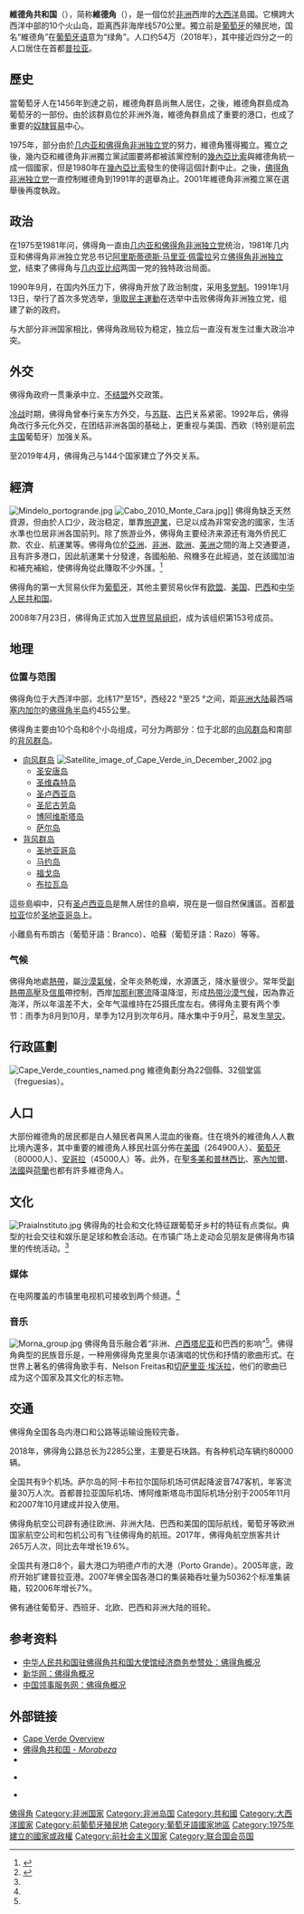 {{NoteTA
|1=zh-cn:佛得角;zh-tw:維德角;
|2=zh-cn:若泽·马里亚·内维斯;zh-hant:若澤·馬里亞·內維斯;
}}
{{expand language|pt|en|time=2019-01-13T02:56:30+00:00}}
{{國家基礎資訊
|國家名稱 = 維德角共和国
|國家通稱 = 維德角
|國家外文全名 = {{lang|pt|República de Cabo Verde}}
|國家外文語言 = 葡萄牙語
|國旗文件名 = Flag of Cape Verde.svg
|國徽文件名 = Coat of arms of Cape Verde.svg
|國家格言 =
|國歌名稱 = 《[[自由之歌|自由之歌]]》<br>({{lang-pt|Cântico da Liberdade}}) <br/><center></center><div style="padding-top:0.5em;" class="center">[[File:Cântico_da_Liberdade_(instrumental).ogg|File:Cântico da Liberdade (instrumental).ogg]]</div>
|國旗歌名稱 =
|國家位置圖片文件名 = Cape Verde (orthographic projection).svg
|國家位置圖片寬度 = 250px
|國土面積數據 = 4033
|面積排名 = 167
|水域率百分比 =
|國家首都名稱 = [[普拉亚|普拉亚]]
|中央政府所在地 =
|最大行政區名稱 =
|最大城市名稱 = [[普拉亚|普拉亚]]
|最高點 =
|最長河流 =
|最大湖泊 =
|海岸線 =
|時區名稱 =
|時區 = -1
|結束時區 =
|夏時制 =
|結束夏時制時區 =
|人口估計年份 = 2018年
|總人口數據 = 543767
|人口排名 = 167
|人口密度數據 = 123.7
|人口密度排名 = 89
|電壓 = 220 V
|插座 = C、F
|頻率 = 50 Hz
|官方語言 = [[葡萄牙語|葡萄牙語]]
|官方文字 = [[葡萄牙語|葡萄牙語]]
|民族 =
|主要宗教 =
|曆法 =
|主要節日 =
|道路通行方向 = 向右
|國家元首職稱 = [[佛得角总统|總統]]
|現任國家元首名字 = [[若泽·马里亚·内维斯|若泽·马里亚·内维斯]]
|政府代表職稱 =
|現任政府代表名字 =
|政府首腦職稱 = [[佛得角总理|總理]]
|現任政府首腦名字 = [[乌利塞斯·科雷亚·席尔瓦|乌利塞斯·科雷亚·席尔瓦]]
|政治制度一 = <!--填寫 五權分立-->
<!--必需填寫政治制度才會顯示以下資訊-->
|行政首腦職稱 =
|現任行政首腦名字 =
|立法首腦職稱 =
|現任立法首腦名字 =
|司法首腦職稱 =
|現任司法首腦名字 =
|考試首腦職稱 =
|現任考試首腦名字 =
|監察首腦職稱 =
|現任監察首腦名字 =
|政治制度二 = <!--填寫 三權分立-->
<!--必需填寫政治制度才會顯示以下資訊-->
|現任上議院立法首腦名字 =
|現任下議院立法首腦名字 =
|政治制度三 = <!--填寫該國 政治制度（除五權分立和三權分立國家）-->
<!--必需填寫政治制度才會顯示以下資訊-->
|其他首腦一 =
|其他首腦職稱一 =
|現任其他首腦名字一 =
|其他首腦二 =
|其他首腦職稱二 =
|現任其他首腦名字二 =
|其他首腦三 =
|他首腦職稱三 =
|現任其他首腦名字三 =
|國家憲法 =
|國家結構形式 =
|國家政權 =
|政治體制 = [[共和制|共和制]]
|法律體系 = [[大陸法系|大陸法系]]
|國內生產總值購買力平價估計年份 = 2016年
|國內生產總值購買力平價數據 = 35.55億[[美元|美元]]<ref name=imf2>{{cite web|url=http://www.imf.org/external/pubs/ft/weo/2016/01/weodata/weorept.aspx?sy=2014&ey=2021&scsm=1&ssd=1&sort=country&ds=.&br=1&c=624&s=NGDPD%2CNGDPDPC%2CPPPGDP%2CPPPPC&grp=0&a=&pr.x=58&pr.y=3|title=Cabo Verde|work=World Economic Outlook Database|date=April 2016|publisher=[[International_Monetary_Fund|International Monetary Fund]] (IMF)|accessdate=2016-06-24|archive-date=2020-11-27|archive-url=https://web.archive.org/web/20201127144818/https://www.imf.org/external/pubs/ft/weo/2016/01/weodata/weorept.aspx?sy=2014&ey=2021&scsm=1&ssd=1&sort=country&ds=.&br=1&c=624&s=NGDPD%2CNGDPDPC%2CPPPGDP%2CPPPPC&grp=0&a=&pr.x=58&pr.y=3|dead-url=no}}</ref>
|國內生產總值購買力平價數據排名 = 164
|人均國內生產總值購買力平價數據 = 6,691美元<ref name=imf2 />
|人均國內生產總值購買力平價數據排名 = 120
|國內生產總值估計年份 = 2016年
|國內生產總值數據 = 16.25億美元<ref name=imf2 />
|國內生產總值數據排名 = 167
|人均國內生產總值數據 = 3,057美元<ref name=imf2 />
|人均國內生產總值數據排名 = 120
|人類發展指數年份 = 2018年<!-- 请使用HDI所引用的数据年份，而不是报告出版年份 -->
|人類發展指數 = {{decrease}}0.651<ref>{{cite web|url=http://hdr.undp.org/sites/default/files/hdr2019.pdf|title=Human Development Report 2019|publisher=UNITED NATIONS DEVELOPMENT PROGRAMME|accessdate=2019-12-21|archive-date=2020-01-18|archive-url=https://web.archive.org/web/20200118163828/http://hdr.undp.org/sites/default/files/hdr2019.pdf|dead-url=yes}}</ref>
|人類發展指數排名 =126
|人類發展指數等級 = <span style="color:orange">中</span>
|中央銀行 = {{tsl|en|Bank of Cape Verde|維德角銀行}}
|貨幣單位 = [[維德角埃斯庫多|維德角埃斯庫多]]
|貨幣代碼 = CVE
|貨幣符號 =
|吉尼係數 =
|立國日期 =
|立國事件 =
|立國事件日期 =
|國家象徵 =
|國家代碼 = CPV
|國際域名縮寫 = [[.cv|.cv]]
|國際電話區號 = +238
|現役軍人數 =
|現役軍人數排名 =
|現役軍人數年份 =
|備註 =
}}
{{About|位於[[大西洋|大西洋]]的[[非洲|非洲]]島國|[[巴西|巴西]][[米納斯吉拉斯州|米納斯吉拉斯州]]的[[市鎮_(巴西)|市鎮]]|韦德角}}
'''維德角共和国'''（{{lang-pt|República de Cabo Verde}}），简称'''維德角'''（{{lang-pt|Cabo Verde}}），是一個位於[[非洲|非洲]]西岸的[[大西洋|大西洋]]島國。它横跨大西洋中部的10个火山岛，距离西非海岸线570公里。獨立前是[[葡萄牙|葡萄牙]]的殖民地，国名“維德角”在[[葡萄牙语|葡萄牙语]]意为“绿角”。人口约54万（2018年），其中接近四分之一的人口居住在首都[[普拉亚|普拉亚]]。

== 歷史 ==
{{main|佛得角历史}}
當葡萄牙人在1456年到達之前，維德角群島尚無人居住，之後，維德角群島成為葡萄牙的一部份。由於該群島位於非洲外海，維德角群島成了重要的港口，也成了重要的[[奴隸貿易|奴隸貿易]]中心。

1975年，部分由於[[几内亚和佛得角非洲独立党|几内亚和佛得角非洲独立党]]的努力，維德角獲得獨立。獨立之後，幾内亞和維德角非洲獨立黨試圖要將都被該黨控制的[[幾內亞比索|幾內亞比索]]與維德角統一成一個國家，但是1980年在[[幾內亞比索|幾內亞比索]]發生的{{link-en|一場政變|1980 Guinea-Bissau coup d'état}}使得這個計劃中止。之後，[[佛得角非洲独立党|佛得角非洲独立党]]一直控制維德角到1991年的選舉為止。2001年維德角非洲獨立黨在選舉後再度執政。

== 政治 ==
在1975至1981年问，佛得角一直由[[几内亚和佛得角非洲独立党|几内亚和佛得角非洲独立党]]统治，1981年几内亚和佛得角非洲独立党总书记[[阿里斯蒂德斯·马里亚·佩雷拉|阿里斯蒂德斯·马里亚·佩雷拉]]另立[[佛得角非洲独立党|佛得角非洲独立党]]，结束了佛得角与[[几内亚比绍|几内亚比绍]]两国一党的独特政治局面。

1990年9月，在国内外压力下，佛得角开放了政治制度，采用[[多党制|多党制]]。1991年1月13日，举行了首次多党选举，[[爭取民主運動_(維德角)|爭取民主運動]]在选举中击败佛得角非洲独立党，组建了新的政府。

与大部分非洲国家相比，佛得角政局较为稳定，独立后一直沒有发生过重大政治冲突。

== 外交 ==
佛得角政府一贯秉承中立、[[不结盟|不结盟]]外交政策。

[[冷战|冷战]]时期，佛得角曾奉行亲东方外交，与[[苏联|苏联]]、[[古巴|古巴]]关系紧密。1992年后，佛得角改行多元化外交，在团结非洲各国的基础上，更重视与美国、西欧（特别是前[[宗主国|宗主国]]葡萄牙）加强关系。

至2019年4月，佛得角己与144个国家建立了外交关系。

== 經濟 ==
[[File:Mindelo_portogrande.jpg|thumb]]
[[File:Cabo_2010_Monte_Cara.jpg|thumb]]]]
佛得角缺乏天然資源，但由於人口少，政治稳定，單靠[[旅遊業|旅遊業]]，已足以成為非常安逸的國家，生活水準也位居非洲各国前列。除了旅游业外，佛得角主要经济来源还有海外侨民汇款、农业、航運業等。佛得角位於[[亚洲|亞洲]]、[[非洲|非洲]]、[[欧洲|歐洲]]、[[美洲|美洲]]之間的海上交通要道，且有許多港口，因此航運業十分發達，各國船舶、飛機多在此經過，並在該國加油和補充補給，使佛得角從此賺取不少外匯。<ref>{{Cite book|title=|last=|first=世界地图集:大字版:汉英对照|publisher=中国地图出版社|year=|isbn=987-7-5031-7256-4|location=|pages=}}</ref>

佛得角的第一大贸易伙伴为[[葡萄牙|葡萄牙]]，其他主要贸易伙伴有[[欧盟|欧盟]]、[[美国|美国]]、[[巴西|巴西]]和[[中华人民共和国|中华人民共和国]]。

2008年7月23日，佛得角正式加入[[世界贸易组织|世界贸易组织]]，成为该组织第153号成员。

== 地理 ==
{{main|維德角地理}}
=== 位置与范围 ===

佛得角位于大西洋中部，北纬17°至15°，西经22 °至25 °之间，距[[非洲大陆|非洲大陆]]最西端[[塞内加尔|塞内加尔]]的[[佛得角半岛|佛得角半岛]]约455公里。

佛得角主要由10个岛和8个小岛组成，可分为两部分：位于北部的[[向风群岛_(佛得角)|向风群岛]]和南部的[[背风群岛_(佛得角)|背风群岛]]。

* [[向风群岛_(佛得角)|向风群岛]] [[File:Satellite_image_of_Cape_Verde_in_December_2002.jpg|thumb]]
** [[圣安唐岛|圣安唐岛]]
** [[圣维森特岛|圣维森特岛]]
** [[圣卢西亚岛|圣卢西亚岛]]
** [[圣尼古劳岛|圣尼古劳岛]]
** [[博阿维斯塔岛|博阿维斯塔岛]]
** [[萨尔岛|萨尔岛]]
* [[背风群岛_(佛得角)|背风群岛]]
** [[聖地牙哥島_(維德角)|圣地亚哥岛]]
** [[马约岛|马约岛]]
** [[福戈岛|福戈岛]]
** [[布拉瓦岛|布拉瓦岛]]

這些島嶼中，只有[[圣卢西亚岛|圣卢西亚岛]]是無人居住的島嶼，現在是一個自然保護區。首都[[普拉亚|普拉亚]]位於[[圣地亚哥岛|圣地亚哥岛]]上。

小離島有布朗古（葡萄牙語：Branco）、哈蘇（葡萄牙語：Razo）等等。

=== 气候 ===
佛得角地處[[热带|熱帶]]，屬[[沙漠气候|沙漠氣候]]，全年炎熱乾燥，水源匱乏，降水量很少。常年受[[副熱帶高壓|副熱帶高壓]]及[[信風|信風]]帶控制，西岸[[加那利寒流|加那利寒流]]降温降湿，形成[[热带沙漠气候|热带沙漠气候]]，因為靠近海洋，所以年溫差不大，全年气温维持在25摄氏度左右。佛得角主要有两个季节：雨季为8月到10月，旱季为12月到次年6月。降水集中于9月<ref name="metoffice.gov.uk">{{cite web |url = http://www.metoffice.gov.uk/holiday-weather/africa/cape-verde |title = Cape Verde weather |publisher = [[Met_Office|Met Office]] |accessdate = 2018-10-29 |archive-date = 2015-09-05 |archive-url = https://web.archive.org/web/20150905151058/http://www.metoffice.gov.uk/holiday-weather/africa/cape-verde |dead-url = no }}</ref>，易发生[[旱灾|旱灾]]。
{{Weather box
|location = 佛得角
|metric first = yes
|single line = yes
|Jan record high C= 33.0
|Feb record high C= 36.7
|Mar record high C= 35.2
|Apr record high C= 36.0
|May record high C= 36.4
|Jun record high C= 40.0
|Jul record high C= 40.0
|Aug record high C= 34.9
|Sep record high C= 35.0
|Oct record high C= 37.0
|Nov record high C= 36.9
|Dec record high C= 33.2
|year record high C= 40.0
|Jan high C = 26.1
|Feb high C = 26.2
|Mar high C = 27.4
|Apr high C = 27.7
|May high C = 28.9
|Jun high C = 29.4
|Jul high C = 29.7
|Aug high C = 30.6
|Sep high C = 30.5
|Oct high C = 30.7
|Nov high C = 29.4
|Dec high C = 27.6
|year high C =
|Jan mean C = 22
|Feb mean C = 22
|Mar mean C = 22
|Apr mean C = 23
|May mean C = 24
|Jun mean C = 24
|Jul mean C = 25
|Aug mean C = 26
|Sep mean C = 26
|Oct mean C = 26
|Nov mean C = 25
|Dec mean C = 23
|year mean C = 24
|Jan low C = 19.7
|Feb low C = 19.2
|Mar low C = 19.4
|Apr low C = 20.2
|May low C = 21.1
|Jun low C = 21.9
|Jul low C = 23.3
|Aug low C = 24.3
|Sep low C = 24.4
|Oct low C = 24.1
|Nov low C = 22.8
|Dec low C = 21.4
|year low C =
|Jan record low C= 10.0
|Feb record low C= 10.2
|Mar record low C= 10.0
|Apr record low C= 14.0
|May record low C= 10.7
|Jun record low C= 14.1
|Jul record low C= 11.0
|Aug record low C= 16.0
|Sep record low C= 18.0
|Oct record low C= 19.4
|Nov record low C= 16.4
|Dec record low C= 16.0   
|year record low C= 10.0
|Jan precipitation mm = 3
|Feb precipitation mm = 7
|Mar precipitation mm = 5
|Apr precipitation mm = 5
|May precipitation mm = 0
|Jun precipitation mm = 3
|Jul precipitation mm = 5
|Aug precipitation mm = 15
|Sep precipitation mm = 14
|Oct precipitation mm = 16
|Nov precipitation mm = 7
|Dec precipitation mm = 10
|year precipitation mm =
|Jan sun = 310.0
|Feb sun = 214.5
|Mar sun = 280.0
|Apr sun = 330.0
|May sun = 341.0
|Jun sun = 300.0
|Jul sun = 279.0
|Aug sun = 250.0
|Sep sun = 295.0
|Oct sun = 279.0
|Nov sun = 300.0
|Dec sun = 279.0
|year sun =
|Jan humidity= 61
|Feb humidity= 58
|Mar humidity= 57
|Apr humidity= 56
|May humidity= 57
|Jun humidity= 61
|Jul humidity= 67
|Aug humidity= 50
|Sep humidity= 47
|Oct humidity= 67
|Nov humidity= 64
|Dec humidity= 63
|year humidity=
|source 1 = Weatherbase.com<ref>{{cite web |url = http://www.weatherbase.com/weather/weather.php3?s=98580&cityname=Praia-Praia-Cape-Verde&units=metric |title = Praia, Cape Verde Travel Weather Averages |publisher = Weatherbase |accessdate = 2014-07-14 |archive-date = 2014-01-15 |archive-url = https://web.archive.org/web/20140115100422/http://www.weatherbase.com/weather/weather.php3?s=98580&cityname=Praia-Praia-Cape-Verde&units=metric |dead-url = no }}</ref>、[[Met_Office|Met Office]]<ref name="metoffice.gov.uk"/>
|source 2 = Voodoo Skies<ref name="VoodooSkies.com">{{cite web |url = http://voodooskies.com/weather/cape-verde/praia/monthly/temperature |title = Voodoo Skies - Praia Monthly Temperature weather history |website = VoodooSkies.com |access-date = 2018-10-29 |archive-url = https://web.archive.org/web/20160125001356/http://voodooskies.com/weather/cape-verde/praia/monthly/temperature |archive-date = 2016-01-25 |dead-url = yes }}</ref>
}}

==行政區劃==
{{main|佛得角行政区划}}
[[File:Cape_Verde_counties_named.png|thumb]]
維德角劃分為22個縣、32個堂區（freguesias）。

== 人口 ==
{{main|佛德角人}}
{{章節擴充}}
大部份維德角的居民都是白人殖民者與黑人混血的後裔。住在境外的維德角人人數比境內還多，其中重要的維德角人移民社區分佈在[[美國|美國]]（264900人）、[[葡萄牙|葡萄牙]]（80000人）、[[安哥拉|安哥拉]]（45000人）等。此外，在[[聖多美和普林西比|聖多美和普林西比]]、[[塞內加爾|塞內加爾]]、[[法國|法國]]與[[荷蘭|荷蘭]]也都有許多維德角人。

==文化==
{{章節擴充}}
[[File:PraiaInstituto.jpg|thumb]]
佛得角的社会和文化特征跟葡萄牙乡村的特征有点类似。典型的社会交往和娱乐是足球和教会活动。在市镇广场上走动会见朋友是佛得角市镇里的传统活动。<ref name="peacecorps"/>

=== 媒体 ===
在电网覆盖的市镇里电视机可接收到两个频道。<ref name="peacecorps"/>

=== 音乐 ===
[[File:Morna_group.jpg|thumb]]
佛得角音乐融合着“非洲、[[卢西塔尼亚|卢西塔尼亚]]和巴西的影响”<ref name="manuel"/>。佛得角典型的民族音乐是{{tsl|en|Morna (music)|莫尔纳 (音乐)|莫尔纳}}，一种用佛得角克里奥尔语演唱的忧伤和抒情的歌曲形式。在世界上著名的佛得角歌手有{{tsl|en|Ildo Lobo|伊尔多·洛博}}、Nelson Freitas和[[切萨里亚·埃沃拉|切萨里亚·埃沃拉]]，他们的歌曲已成为这个国家及其文化的标志物。

==交通==
佛得角全国各岛内港口和公路等运输设施较完备。

2018年，佛得角公路总长为2285公里，主要是石块路。有各种机动车辆约80000辆。

全国共有9个机场。萨尔岛的阿·卡布拉尔国际机场可供起降波音747客机，年客流量30万人次。首都普拉亚国际机场、博阿维斯塔岛市国际机场分别于2005年11月和2007年10月建成并投入使用。

佛得角航空公司辟有通往欧洲、非洲大陆、巴西和美国的国际航线，葡萄牙等欧洲国家航空公司和包机公司有飞往佛得角的航班。2017年，佛得角航空旅客共计265万人次，同比去年增长19.6%。

全国共有港口8个，最大港口为明德卢市的大港（Porto Grande）。2005年底，政府开始扩建普拉亚港。2007年佛全国各港口的集装箱吞吐量为50362个标准集装箱，较2006年增长7%。

佛有通往葡萄牙、西班牙、北欧、巴西和非洲大陆的班轮。

== 参考资料 ==
{{Reflist|30em|refs=
<ref name="peacecorps">{{cite web | url = http://files.peacecorps.gov/manuals/welcomebooks/cvwb655.pdf | title = The Peace Corps Welcomes You to Cape Verde | format = pdf | language = en | publisher = Peace Corps | date = 2006-04 | accessdate = 2016-08-08 | deadurl = yes | archiveurl = https://web.archive.org/web/20160303165837/http://files.peacecorps.gov/manuals/welcomebooks/cvwb655.pdf | archivedate = 2016-03-03 }}</ref>

<ref name="manuel">{{cite book |author=Peter Manuel |url=https://books.google.com/books?id=Ou7UQpV1KtwC&pg=PA95 |pages=95–97 |title=Popular Musics of the Non-Western World |year=1988 |publisher=Oxford University Press |location=New York |accessdate=2016-08-08 |archive-date=2016-01-25 |archive-url=https://web.archive.org/web/20160125001356/https://books.google.com/books?id=Ou7UQpV1KtwC&pg=PA95 |dead-url=no }}</ref>
}}
* [http://cv.mofcom.gov.cn/ddgk/ddgk.html 中华人民共和国驻佛得角共和国大使馆经济商务参赞处：佛得角概况] {{Wayback|url=http://cv.mofcom.gov.cn/ddgk/ddgk.html |date=20120817160739 }}
* [http://news.xinhuanet.com/ziliao/2002-06/19/content_447320.htm 新华网：佛得角概况] {{Wayback|url=http://news.xinhuanet.com/ziliao/2002-06/19/content_447320.htm |date=20160428165926 }}
*[https://cs.fmprc.gov.cn/zggmcg/ljmdd/fz_648564/fdj_649310.htm 中国领事服务网：佛得角概况]{{Dead link|date=2019年7月 |bot=InternetArchiveBot |fix-attempted=yes }}

== 外部链接 ==
{{Commons+cat|Cabo Verde|佛得角|Cape Verde}}
* [http://www.capeverdebreaks.com Cape Verde Overview] {{Wayback|url=http://www.capeverdebreaks.com/ |date=20060811212112 }}
* [http://cape-verde-tourism.blogspot.com 佛得角共和国 - ''Morabeza''] {{Wayback|url=http://cape-verde-tourism.blogspot.com/ |date=20200906213138 }}
* {{osmrelation-inline|535774}}
* {{Wikiatlas|Cape Verde|佛得角}} {{en icon}}
* {{Wikivoyage-inline}}
{{Africa}}
{{WTO}}
{{Non-Aligned Movement}}
{{CPLP}}
{{法語圈國際組織}}
{{拉丁语联盟}}
{{DEFAULTSORT:Cabo Verde}}
{{社会主义国家}}

[[Category:佛得角|]]
[[Category:非洲国家|Category:非洲国家]]
[[Category:非洲岛国|Category:非洲岛国]]
[[Category:共和國|Category:共和國]]
[[Category:大西洋國家|Category:大西洋國家]]
[[Category:前葡萄牙殖民地|Category:前葡萄牙殖民地]]
[[Category:葡萄牙語國家地區|Category:葡萄牙語國家地區]]
[[Category:1975年建立的國家或政權|Category:1975年建立的國家或政權]]
[[Category:前社会主义国家|Category:前社会主义国家]]
[[Category:联合国会员国|Category:联合国会员国]]